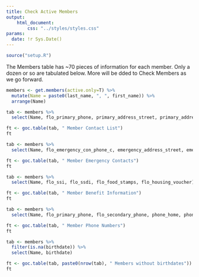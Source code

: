 ```yaml
---
title: Check Active Members
output:
    html_document:
        css: "../styles/styles.css"
params:
  date: !r Sys.Date()
---
```

```r
source("setup.R")
```
The Members table has ~70 pieces of information for each member.  Only a dozen or so are tabulated below.  More will be dded to Check Members as we go forward.
```r
members <- get.members(active.only=T) %>%
  mutate(Name = paste0(last_name, ", ", first_name)) %>%
  arrange(Name)

tab <- members %>%
  select(Name, flo_primary_phone, primary_address_street, primary_address_city, primary_address_state, primary_address_postalcode)

ft <- goc.table(tab, " Member Contact List")
ft

tab <- members %>%
  select(Name, flo_emergency_con_phone_c, emergency_address_street, emergency_address_city, emergency_address_state, emergency_address_postalcode)

ft <- goc.table(tab, " Member Emergency Contacts")
ft

tab <- members %>%
  select(Name, flo_ssi, flo_ssdi, flo_food_stamps, flo_housing_voucher)

ft <- goc.table(tab, " Member Benefit Information")
ft

tab <- members %>%
  select(Name, flo_primary_phone, flo_secondary_phone, phone_home, phone_mobile, phone_work, phone_other)

ft <- goc.table(tab, " Member Phone Numbers")
ft

tab <- members %>%
  filter(is.na(birthdate)) %>%
  select(Name, birthdate)

ft <- goc.table(tab, paste0(nrow(tab), " Members without birthdates"))
ft
```
